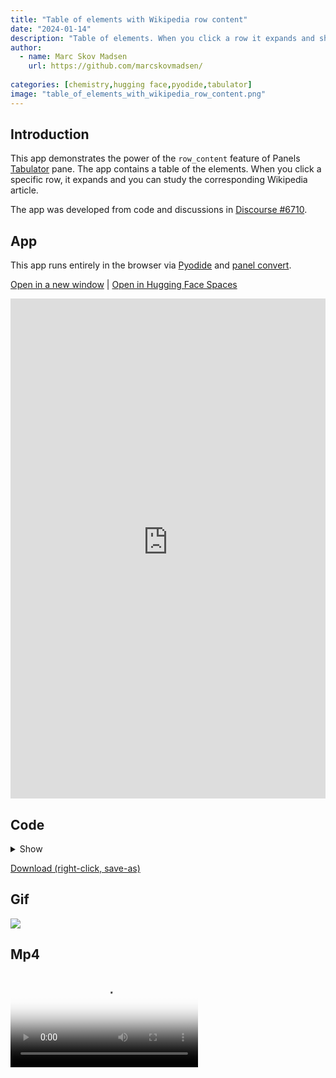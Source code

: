 ```yaml
---
title: "Table of elements with Wikipedia row content"
date: "2024-01-14"
description: "Table of elements. When you click a row it expands and shows the Wikipedia article. Powered by Tabulator."
author:
  - name: Marc Skov Madsen
    url: https://github.com/marcskovmadsen/  
    
categories: [chemistry,hugging face,pyodide,tabulator]
image: "table_of_elements_with_wikipedia_row_content.png"
---
```


## Introduction

This app demonstrates the power of the `row_content` feature of Panels [Tabulator](https://panel.holoviz.org/reference/widgets/Tabulator.html) pane. The app contains a table of the elements. When you click a specific row, it expands and you can study the corresponding Wikipedia article.

The app was developed from code and discussions in [Discourse #6710](https://discourse.holoviz.org/t/row-content-tabulator-widget/6710).

## App

This app runs entirely in the browser via [Pyodide](https://pyodide.org) and [panel convert](https://panel.holoviz.org/how_to/wasm/convert.html).

<a href="https://awesome-panel-table-of-elements-with-wikipedia-r-9f38e95.static.hf.space" target="_blank">Open in a new window</a> | <a href="https://huggingface.co/spaces/awesome-panel/table_of_elements_with_wikipedia_row_content" target="_blank">Open in Hugging Face Spaces</a>

<iframe
	src="https://awesome-panel-table-of-elements-with-wikipedia-r-9f38e95.static.hf.space"
	frameborder="0"
	style="width:100%;height:800px"
></iframe>

## Code

<details>
<summary>Show</summary>
```.python
```
</details>

<a href="https://raw.githubusercontent.com/awesome-panel/awesome-panel/main/examples/table_of_elements_with_wikipedia_row_content.py" download>Download (right-click, save-as)</a>

## Gif

<img src="https://cdn.awesome-panel.org/resources/table_of_elements_with_wikipedia_row_content/table_of_elements_with_wikipedia_row_content.gif"></img>

## Mp4

<video poster="https://cdn.awesome-panel.org/resources/table_of_elements_with_wikipedia_row_content/table_of_elements_with_wikipedia_row_content.png" controls>
  <source src="https://cdn.awesome-panel.org/resources/table_of_elements_with_wikipedia_row_content/table_of_elements_with_wikipedia_row_content.mp4" type="video/mp4">
  Your browser does not support HTML video.
</video>

## Png

<img src="https://cdn.awesome-panel.org/resources/table_of_elements_with_wikipedia_row_content/table_of_elements_with_wikipedia_row_content.png"></img>

## Social

Please share on social media. Thanks.

<a href="https://twitter.com/awesome_panel" target="_blank"><i class="bi bi-twitter"></i></a> <a href="https://www.linkedin.com/company/awesome-panel-org" target="_blank"><i class="bi bi-linkedin"></i></a>